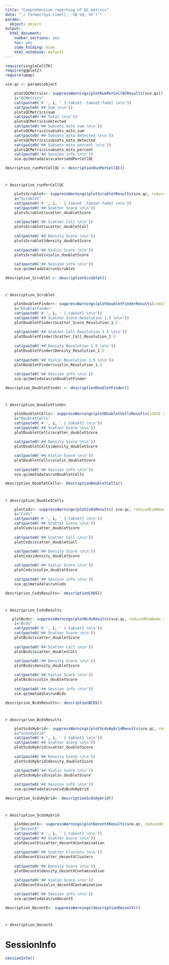 ```yaml
---
title: "Comprehensive reporting of QC metrics"
date: "`r format(Sys.time(), '%B %d, %Y')`"
params: 
  object: object
output:
  html_document:
    number_sections: yes
    toc: yes
    code_folding: hide
    html_notebook: default
---
```


```r
require(singleCellTK)
require(ggplot2)
require(umap)
```

```r
sce.qc <- params$object
```

```r
    plotsQCMetrics<- suppressWarnings(plotRunPerCellQCResults(sce.qc))
    i="QCMetrics"
    cat(paste0('# ', i, ' {.tabset .tabset-fade} \n\n'))
    cat(paste0('## Sum \n\n'))
    plotsQCMetrics$sum
    cat(paste0('## Total \n\n'))
    plotsQCMetrics$detected
    cat(paste0('## Subsets mito sum \n\n'))
    plotsQCMetrics$subsets_mito_sum
    cat(paste0('## Subsets mito detected \n\n'))
    plotsQCMetrics$subsets_mito_detected
    cat(paste0('## Subsets mito percent \n\n'))
    plotsQCMetrics$subsets_mito_percent
    cat(paste0('## Session info \n\n'))
    sce.qc@metadata$scater$addPerCellQC
```

```r
description_runPerCellQC <- descriptionRunPerCellQC()
```
# {.unlisted .unnumbered .toc-ignore}
`r description_runPerCellQC`

```r
    plotsScrublet<- suppressWarnings(plotScrubletResults(sce.qc, reducedDimName="UMAP"))
    i="Scrublet"
    cat(paste0('# ', i, ' {.tabset .tabset-fade} \n\n'))
    cat(paste0('## Scatter Score \n\n'))
    plotsScrublet$scatter_doubletScore
    
    cat(paste0('## Scatter Call \n\n'))
    plotsScrublet$scatter_doubletCall
   
    cat(paste0('## Density Score \n\n'))
    plotsScrublet$density_doubletScore
   
    cat(paste0('## Violin Score \n\n'))
    plotsScrublet$violin_doubletScore
 
    cat(paste0('## Session info \n\n'))
    sce.qc@metadata$runScrublet
```

```r
description_Scrublet <- descriptionScrublet()
```
# {.unlisted .unnumbered .toc-ignore}
`r description_Scrublet`

```r
    plotDoubletFinder<- suppressWarnings(plotDoubletFinderResults(inSCE = sce.qc, reducedDimName = "UMAP"))
    i="DoubletFinder"
    cat(paste0('# ', i, ' {.tabset} \n\n'))
    cat(paste0('## Scatter Score Resolution 1.5 \n\n'))
    plotDoubletFinder$Scatter_Score_Resolution_1.5
    
    cat(paste0('## Scatter Call Resolution 1.5 \n\n'))
    plotDoubletFinder$Scatter_Call_Resolution_1.5
    
    cat(paste0('## Density Resolution 1.5 \n\n'))
    plotDoubletFinder$Density_Resolution_1.5
   
    cat(paste0('## Violin Resolution 1.5 \n\n'))
    plotDoubletFinder$violin_Resolution_1.5
 
    cat(paste0('## Session info \n\n'))
    sce.qc@metadata$runDoubletFinder
```


```r
description_DoubletFinder <- descriptionDoubletFinder()
```

# {.unlisted .unnumbered .toc-ignore}
`r description_DoubletFinder`


```r
    plotDoubletCells<- suppressWarnings(plotDoubletCellsResults(inSCE = sce.qc, reducedDimName = "UMAP"))
    i="DoubletCells"
    cat(paste0('# ', i, ' {.tabset} \n\n'))
    cat(paste0('## Scatter Score \n\n'))
    plotDoubletCells$scatter_doubletScore
   
    cat(paste0('## Density Score \n\n'))
    plotDoubletCells$density_doubletScore

    cat(paste0('## Violin Score \n\n'))
    plotDoubletCells$violin_doubletScore
    
    cat(paste0('## Session info \n\n'))
    sce.qc@metadata$runDoubletCells
```

```r
description_DoubletCells<- descriptionDoubletCells()
```

# {.unlisted .unnumbered .toc-ignore}
`r description_DoubletCells`


```r
    plotCxds<- suppressWarnings(plotCxdsResults( sce.qc, reducedDimName = "UMAP"))
    i="Cxds"
    cat(paste0('# ', i, ' {.tabset} \n\n'))
    cat(paste0('## Scatter Score \n\n'))
    plotCxds$scatter_doubletScore
    
    cat(paste0('## Scatter Call \n\n'))
    plotCxds$scatter_doubletCall
   
    cat(paste0('## Density Score \n\n'))
    plotCxds$density_doubletScore

    cat(paste0('## Violin Score \n\n'))
    plotCxds$violin_doubletScore
    
    cat(paste0('## Session info \n\n'))
    sce.qc@metadata$runCxds
```

```r
descriprion_CxdsResults<- descriptionCXDS()
```

# {.unlisted .unnumbered .toc-ignore}
`r descriprion_CxdsResults`

```r
   plotBcds<- suppressWarnings(plotBcdsResults(sce.qc, reducedDimName = "UMAP"))
    i="Bcds"
    cat(paste0('# ', i, ' {.tabset} \n\n'))
    cat(paste0('## Scatter Score \n\n'))
    plotBcds$scatter_doubletScore
    
    cat(paste0('## Scatter Call \n\n'))
    plotBcds$scatter_doubletCall
   
    cat(paste0('## Density Score \n\n'))
    plotBcds$density_doubletScore

    cat(paste0('## Violin Score \n\n'))
    plotBcds$violin_doubletScore
    
    cat(paste0('## Session info \n\n'))
    sce.qc@metadata$runBcds
```

```r
descriprion_BcdsResults<- descriptionBCDS()
```

# {.unlisted .unnumbered .toc-ignore}
`r descriprion_BcdsResults`


```r
    plotScdsHybrid<- suppressWarnings(plotScdsHybridResults(sce.qc, reducedDimName = "UMAP"))
    i="ScdsHybrid"
    cat(paste0('# ', i, ' {.tabset} \n\n'))
    cat(paste0('## Scatter Score \n\n'))
    plotScdsHybrid$scatter_doubletScore
   
    cat(paste0('## Density Score \n\n'))
    plotScdsHybrid$density_doubletScore

    cat(paste0('## Violin Score \n\n'))
    plotScdsHybrid$violin_doubletScore
    
    cat(paste0('## Session info \n\n'))
    sce.qc@metadata$runCxdsBcdsHybrid
```

```r
description_ScdsHybrid<- descriptionScdsHybrid()
```

# {.unlisted .unnumbered .toc-ignore}
`r description_ScdsHybrid`

```r
    plotDecontX<- suppressWarnings(plotDecontXResults(sce.qc, reducedDimName = "UMAP"))
    i="DecontX"
    cat(paste0('# ', i, ' {.tabset} \n\n'))
    cat(paste0('## Scatter Score \n\n'))
    plotDecontX$scatter_decontXContamination
    
    cat(paste0('## Scatter Clusters \n\n'))
    plotDecontX$scatter_decontXClusters
   
    cat(paste0('## Density Score \n\n'))
    plotDecontX$density_decontXContamination

    cat(paste0('## Violin Score \n\n'))
    plotDecontX$violin_decontXContamination
    
    cat(paste0('## Session info \n\n'))
    sce.qc@metadata$runDecontX
```

```r
description_DecontX<- suppressWarnings(descriptionDecontX())
```

# {.unlisted .unnumbered .toc-ignore}
`r description_DecontX`

# SessionInfo
```r
sessionInfo()
```



